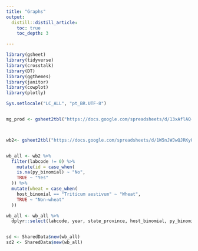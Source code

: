 ```yaml
---
title: "Graphs"
output:
  distill::distill_article:
    toc: true
    toc_depth: 3

---
```



```r

library(gsheet)
library(tidyverse)
library(crosstalk)
library(DT)
library(ggthemes)
library(janitor)
library(cowplot)
library(plotly)

Sys.setlocale("LC_ALL", "pt_BR.UTF-8")


mg_prod <- gsheet2tbl("https://docs.google.com/spreadsheets/d/13xAflAQ-x78Vkq0O0jUEkUxHPq5G1R4gwqzillMxoTo/edit?usp=sharing")



wb2<- gsheet2tbl("https://docs.google.com/spreadsheets/d/1W5nJWJwQJRKyUfWeiQNNA2xdQUsbEeCX6g6FH_i7i4o/edit#gid=532754791")


wb_all <- wb2 %>%
  filter(labcode != 0) %>%
    mutate(id = case_when(
    is.na(py_binomial) ~ "No",
    TRUE ~ "Yes"
  )) %>%
  mutate(wheat = case_when(
    host_binomial == "Triticum aestivum" ~ "Wheat",
    TRUE ~ "Non-wheat"
  ))

wb_all <- wb_all %>% 
  dplyr::select(labcode, year, state_province, host_binomial, py_binomial, py_lineage, primer, seq_locus)


sd <- SharedData$new(wb_all)
sd2 <- SharedData$new(wb_all)

```

